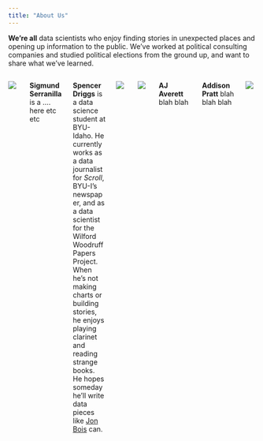 ```yaml
---
title: "About Us"
---
```


**We're all** data scientists who enjoy finding stories in unexpected places and opening up information to the public. We've worked at political consulting companies and studied political elections from the ground up, and want to share what we've learned.

::: columns
::: {.column width="25%"}
![](Pictures/Sigmund.jpg)
:::
::: {.column width="75%"}
**Sigmund Serranilla** is a .... here etc etc
:::
::: {.column width="75%"}
**Spencer Driggs** is a data science student at BYU-Idaho. He currently works as a data journalist for *Scroll*, BYU-I's newspaper, and as a data scientist for the Wilford Woodruff Papers Project. When he's not making charts or building stories, he enjoys playing clarinet and reading strange books. He hopes someday he'll write data pieces like [Jon Bois](https://www.youtube.com/watch?v=ZlviajJlctQ&t=293s&pp=ygUKZGF2ZSBzdGVpYg%3D%3D) can.
:::
::: {.column width="25%"}
![](Pictures/Spencer.jpg)
:::
::: {.column width="25%"}
![](Pictures/AJ.jpg)
:::
::: {.column width="75%"}
**AJ Averett** blah blah
:::
::: {.column width="75%"}
**Addison Pratt** blah blah blah
:::
::: {.column width="25%"}
![](Pictures/addison.jpg)
:::
:::

